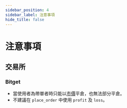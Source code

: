 ```yaml
---
sidebar_position: 4
sidebar_label: 注意事項
hide_title: false
---
```



# 注意事項

## 交易所

### Bitget

- 當使用者為帶單者時只能以[市價](https://www.bitget.com/zh-TW/support/articles/8605995455257-Bitget%E4%B8%80%E9%8D%B5%E8%B7%9F%E5%96%AE-%E4%BA%A4%E6%98%93%E5%93%A1%E5%B9%B3%E5%80%89)平倉，也無法部分平倉。
- 不建議在 `place_order` 中使用 `profit` 及 `loss`。

